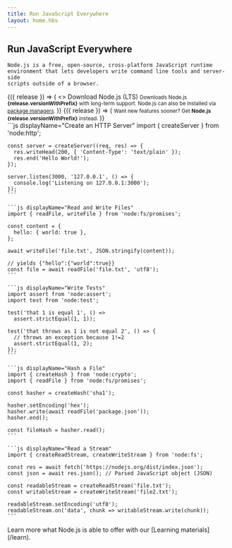 ```yaml
---
title: Run JavaScript Everywhere
layout: home.hbs
---
```


<section>
  <WithBadge section="index" />

  <div>
    <h1 className="special">Run JavaScript Everywhere</h1>

    Node.js is a free, open-source, cross-platform JavaScript runtime
    environment that lets developers write command line tools and server-side
    scripts outside of a browser.

  </div>

  <div>
    <WithNodeRelease status={['Active LTS', 'Maintenance LTS']}>
      {({ release }) => (
        <>
          <DownloadButton release={release}>Download Node.js (LTS)</DownloadButton>
          <small>
            Downloads Node.js <b>{release.versionWithPrefix}</b> with long-term support.
            Node.js can also be installed via <a href="/download/package-manager">package managers</a>.
          </small>
        </>
      )}
    </WithNodeRelease>
    <WithNodeRelease status="Current">
      {({ release }) => (
        <small>
          Want new features sooner?
          Get <b>Node.js <DownloadLink release={release}>{release.versionWithPrefix}</DownloadLink></b> instead.
        </small>
      )}
    </WithNodeRelease>
  </div>
</section>

<section>
  <div>
    ```js displayName="Create an HTTP Server"
    import { createServer } from 'node:http';

    const server = createServer((req, res) => {
      res.writeHead(200, { 'Content-Type': 'text/plain' });
      res.end('Hello World!');
    });

    server.listen(3000, '127.0.0.1', () => {
      console.log('Listening on 127.0.0.1:3000');
    });
    ```

    ```js displayName="Read and Write Files"
    import { readFile, writeFile } from 'node:fs/promises';

    const content = {
      hello: { world: true },
    };

    await writeFile('file.txt', JSON.stringify(content));

    // yields {"hello":{"world":true}}
    const file = await readFile('file.txt', 'utf8');
    ```

    ```js displayName="Write Tests"
    import assert from 'node:assert';
    import test from 'node:test';

    test('that 1 is equal 1', () =>
      assert.strictEqual(1, 1));

    test('that throws as 1 is not equal 2', () => {
      // throws an exception because 1!=2
      assert.strictEqual(1, 2);
    });
    ```

    ```js displayName="Hash a File"
    import { createHash } from 'node:crypto';
    import { readFile } from 'node:fs/promises';

    const hasher = createHash('sha1');

    hasher.setEncoding('hex');
    hasher.write(await readFile('package.json'));
    hasher.end();

    const fileHash = hasher.read();
    ```

    ```js displayName="Read a Stream"
    import { createReadStream, createWriteStream } from 'node:fs';

    const res = await fetch('https://nodejs.org/dist/index.json');
    const json = await res.json(); // Parsed JavaScript object (JSON)

    const readableStream = createReadStream('file.txt');
    const writableStream = createWriteStream('file2.txt');

    readableStream.setEncoding('utf8');
    readableStream.on('data', chunk => writableStream.write(chunk));
    ```

  </div>
  Learn more what Node.js is able to offer with our [Learning materials](/learn).
</section>
